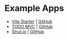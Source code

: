 # Example Apps

- [Vite Starter](https://vite-starter.fly.dev/) | [GitHub](https://github.com/vlcn-io/vite-starter)
- [TODO MVC](https://vlcn-live-examples.fly.dev/) | [GitHub](https://github.com/vlcn-io/live-examples)
- [Strut.io](https://strut.io) | [GitHub](https://github.com/tantaman/strut)

